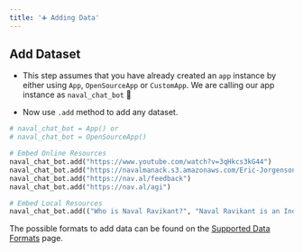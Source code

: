 ```yaml
---
title: '➕ Adding Data'
---
```


## Add Dataset

- This step assumes that you have already created an `app` instance by either using `App`, `OpenSourceApp` or `CustomApp`. We are calling our app instance as `naval_chat_bot` 🤖

- Now use `.add` method to add any dataset.

```python
# naval_chat_bot = App() or
# naval_chat_bot = OpenSourceApp()

# Embed Online Resources
naval_chat_bot.add("https://www.youtube.com/watch?v=3qHkcs3kG44")
naval_chat_bot.add("https://navalmanack.s3.amazonaws.com/Eric-Jorgenson_The-Almanack-of-Naval-Ravikant_Final.pdf")
naval_chat_bot.add("https://nav.al/feedback")
naval_chat_bot.add("https://nav.al/agi")

# Embed Local Resources
naval_chat_bot.add(("Who is Naval Ravikant?", "Naval Ravikant is an Indian-American entrepreneur and investor."))
```

The possible formats to add data can be found on the [Supported Data Formats](/advanced/data_types) page.
